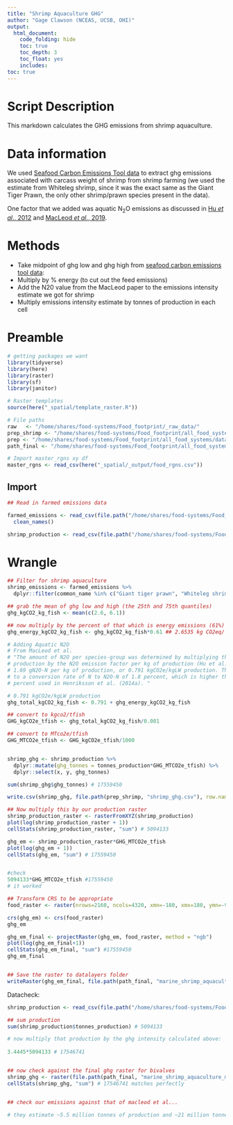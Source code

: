 ```yaml
---
title: "Shrimp Aquaculture GHG"
author: "Gage Clawson (NCEAS, UCSB, OHI)"
output: 
  html_document:
    code_folding: hide
    toc: true
    toc_depth: 3
    toc_float: yes
    includes: 
toc: true
---
```


# Script Description

This markdown calculates the GHG emissions from shrimp aquaculture. 

# Data information
We used [Seafood Carbon Emissions Tool data](http://seafoodco2.dal.ca/) to extract ghg emissions associated with carcass weight of shrimp from shrimp farming (we used the estimate from Whiteleg shrimp, since it was the exact same as the Giant Tiger Prawn, the only other shrimp/prawn species present in the data).

One factor that we added was aquatic N<sub>2</sub>O emissions as discussed in [Hu *et al*., 2012](https://pubs.acs.org/doi/full/10.1021/es300110x) and [MacLeod *et al*., 2019](http://www.fao.org/3/ca7130en/ca7130en.pdf).


# Methods 
 - Take midpoint of ghg low and ghg high from [seafood carbon emissions tool data](http://seafoodco2.dal.ca/):
 - Multiply by % energy (to cut out the feed emissions)
 - Add the N20 value from the MacLeod paper to the emissions intensity estimate we got for shrimp
 - Multiply emissions intensity estimate by tonnes of production in each cell
 
 
# Preamble
```r
# getting packages we want
library(tidyverse)
library(here)
library(raster)
library(sf)
library(janitor)

# Raster templates
source(here("_spatial/template_raster.R"))

# File paths
raw   <- "/home/shares/food-systems/Food_footprint/_raw_data/"
prep_shrimp <- "/home/shares/food-systems/Food_footprint/all_food_systems/dataprep/aquaculture/marine/shrimp"
prep <- "/home/shares/food-systems/Food_footprint/all_food_systems/dataprep/" 
path_final <- "/home/shares/food-systems/Food_footprint/all_food_systems/datalayers" 

# Import master_rgns xy df
master_rgns <- read_csv(here("_spatial/_output/food_rgns.csv"))
```  
 
## Import
```r
## Read in farmed emissions data 

farmed_emissions <- read_csv(file.path("/home/shares/food-systems/Food_footprint/_raw_data/seafood_carbon_emmisions_tool/d2020/Specie_List_-_11_24_2020,_11_39_21_AM_Farmed.csv")) %>%
  clean_names()

shrimp_production <- read_csv(file.path("/home/shares/food-systems/Food_footprint/all_food_systems/dataprep/aquaculture/marine/shrimp/updated/shrimp_farm_updated.csv"))
```
 
 
# Wrangle

```r
## Filter for shrimp aquaculture
shrimp_emissions <- farmed_emissions %>%
  dplyr::filter(common_name %in% c("Giant tiger prawn", "Whiteleg shrimp"))

## grab the mean of ghg low and high (the 25th and 75th quantiles)
ghg_kgCO2_kg_fish <- mean(c(2.6, 6.1))

## now multiply by the percent of that which is energy emissions (61%)
ghg_energy_kgCO2_kg_fish <- ghg_kgCO2_kg_fish*0.61 ## 2.6535 kg CO2eq/ kg fish (live/carcass weight, ratioed)

# Adding Aquatic N2O
# From MacLeod et al. 
# "The amount of N2O per species-group was determined by multiplying the
# production by the N2O emission factor per kg of production (Hu et al., 2012), i.e.
# 1.69 gN2O-N per kg of production, or 0.791 kgCO2e/kgLW production. This equates
# to a conversion rate of N to N2O-N of 1.8 percent, which is higher that the 0.71
# percent used in Henriksson et al. (2014a). "

# 0.791 kgCO2e/kgLW production 
ghg_total_kgCO2_kg_fish <- 0.791 + ghg_energy_kgCO2_kg_fish

## convert to kgco2/tfish
GHG_kgCO2e_tfish <- ghg_total_kgCO2_kg_fish/0.001

## convert to MTco2e/tfish
GHG_MTCO2e_tfish <- GHG_kgCO2e_tfish/1000


shrimp_ghg <- shrimp_production %>%
  dplyr::mutate(ghg_tonnes = tonnes_production*GHG_MTCO2e_tfish) %>%
  dplyr::select(x, y, ghg_tonnes)

sum(shrimp_ghg$ghg_tonnes) # 17559450

write.csv(shrimp_ghg, file.path(prep_shrimp, "shrimp_ghg.csv"), row.names = FALSE)

## Now multiply this by our production raster
shrimp_production_raster <- rasterFromXYZ(shrimp_production)
plot(log(shrimp_production_raster + 1))
cellStats(shrimp_production_raster, "sum") # 5094133

ghg_em <- shrimp_production_raster*GHG_MTCO2e_tfish
plot(log(ghg_em + 1))
cellStats(ghg_em, "sum") # 17559450


#check
5094133*GHG_MTCO2e_tfish #17559450 
# it worked

## Transform CRS to be appropriate
food_raster <- raster(nrows=2160, ncols=4320, xmn=-180, xmx=180, ymn=-90, ymx=90)

crs(ghg_em) <- crs(food_raster)
ghg_em

ghg_em_final <- projectRaster(ghg_em, food_raster, method = "ngb")
plot(log(ghg_em_final+1))
cellStats(ghg_em_final, "sum") #17559450
ghg_em_final


## Save the raster to datalayers folder
writeRaster(ghg_em_final, file.path(path_final, "marine_shrimp_aquaculture_meat_ghg.tif"), overwrite = TRUE)


```

Datacheck: 

```r
shrimp_production <- read_csv(file.path("/home/shares/food-systems/Food_footprint/all_food_systems/dataprep/aquaculture/marine/shrimp/shrimp_farm.csv"))

## sum production
sum(shrimp_production$tonnes_production) # 5094133

# now multiply that production by the ghg intensity calculated above: 
 
3.4445*5094133 # 17546741


## now check against the final ghg raster for bivalves 
shrimp_ghg <- raster(file.path(path_final, "marine_shrimp_aquaculture_meat_ghg.tif"))
cellStats(shrimp_ghg, "sum") # 17546741 matches perfectly


## check our emissions against that of macleod et al... 

# they estimate ~5.5 million tonnes of production and ~21 million tonnes of ghg emissions for 2013. Their emissions intensity appears to be ~3.9 kgco2/LW for on farm energy and N20, which is the only ones we include. Our EI is ~3.4445, so it it actually really close, and seems reasonable, given that shrimp farming is very energy intensive. 
```
